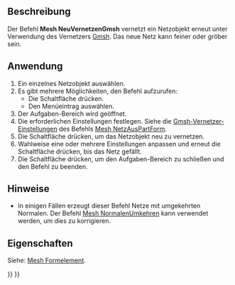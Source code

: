 <languages/>

{{Docnav/de
|[[Mesh_FromPartShape/de|NetzAusPartForm]]
|[[Mesh_Evaluation/de|Untersuchen]]
|[[Mesh_Workbench/de|Mesh]]
|IconL=Mesh_FromPartShape.svg
|IconR=Mesh_Evaluation.svg
|IconC=Workbench_Mesh.svg
}}

{{GuiCommand/de
|Name=Mesh RemeshGmsh
|Name/de=Mesh NeuVernetzenGmsh
|MenuLocation=Netze → Aufbereitung...
|Workbenches=[[Mesh_Workbench/de|Mesh]]
|Version=0.19
|SeeAlso=[[Mesh_FromPartShape/de|Mesh NetzAusPartForm]]
}}

<span id="Description"></span>
==Beschreibung==

Der Befehl '''Mesh NeuVernetzenGmsh''' vernetzt ein Netzobjekt erneut unter Verwendung des Vernetzers [https://gmsh.info/ Gmsh]. Das neue Netz kann feiner oder gröber sein.

<span id="Usage"></span>
==Anwendung==

# Ein einzelnes Netzobjekt auswählen.
# Es gibt mehrere Möglichkeiten, den Befehl aufzurufen:
#* Die Schaltfläche {{Button|[[Image:Mesh_RemeshGmsh.svg|16px]] [[Mesh_RemeshGmsh/de|Aufbereitung...]]}} drücken.
#* Den Menüeintrag {{MenuCommand|Netze → [[Image:Mesh_RemeshGmsh.svg|16px]] Aufbereitung...}} auswählen.
# Der Aufgaben-Bereich {{MenuCommand|Neuvernetzung durch Gmsh}} wird geöffnet.
# Die erforderlichen Einstellungen festlegen. Siehe die [[Mesh_FromPartShape/de#Netzgenerator_Gmsh|Gmsh-Vernetzer-Einstellungen]] des Befehls [[Mesh_FromPartShape/de|Mesh NetzAusPartForm]].
# Die Schaltfläche {{Button|Anwenden}} drücken, um das Netzobjekt neu zu vernetzen.
# Wahlweise eine oder mehrere Einstellungen anpassen und erneut die Schaltfläche {{Button|Anwenden}} drücken, bis das Netz gefällt.
# Die Schaltfläche {{Button|Schließen}} drücken, um den Aufgaben-Bereich zu schließen und den Befehl zu beenden.

<span id="Notes"></span>
==Hinweise==

* In einigen Fällen erzeugt dieser Befehl Netze mit umgekehrten Normalen. Der Befehl [[Mesh_FlipNormals/de|Mesh NormalenUmkehren]] kann verwendet werden, um dies zu korrigieren.

<span id="Properties"></span>
==Eigenschaften==

Siehe: [[Mesh_Feature/de|Mesh Formelement]].


{{Docnav/de
|[[Mesh_FromPartShape/de|NetzAusPartForm]]
|[[Mesh_Evaluation/de|Untersuchen]]
|[[Mesh_Workbench/de|Mesh]]
|IconL=Mesh_FromPartShape.svg
|IconR=Mesh_Evaluation.svg
|IconC=Workbench_Mesh.svg
}}

{{Mesh Tools navi{{#translation:}}}}
{{Userdocnavi{{#translation:}}}}
{{clear}}